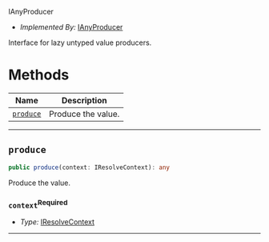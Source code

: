  IAnyProducer <a name="IAnyProducer" id="cdktf.IAnyProducer"></a>

- *Implemented By:* <a href="#cdktf.IAnyProducer">IAnyProducer</a>

Interface for lazy untyped value producers.

# Methods <a name="Methods" id="Methods"></a>

| **Name** | **Description** |
| --- | --- |
| <code><a href="#cdktf.IAnyProducer.produce">produce</a></code> | Produce the value. |

---

## `produce` <a name="produce" id="cdktf.IAnyProducer.produce"></a>

```typescript
public produce(context: IResolveContext): any
```

Produce the value.

### `context`<sup>Required</sup> <a name="context" id="cdktf.IAnyProducer.produce.parameter.context"></a>

- *Type:* <a href="#cdktf.IResolveContext">IResolveContext</a>

---

